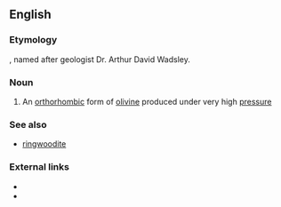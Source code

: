 ==English==

===Etymology===
{{suffix|Wadsley|ite|lang=en}}, named after geologist Dr. Arthur David Wadsley.

===Noun===
{{wikipedia}}
{{en-noun|-|s}}

# {{lb|en|mineralogy}} An [[orthorhombic]] form of [[olivine]] produced under very high [[pressure]]

===See also===
* [[ringwoodite]]

===External links===
* {{R:WebMineral}}
* {{R:mindat}}
